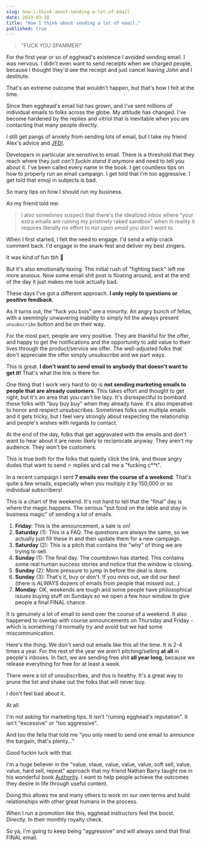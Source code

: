 ```yaml
---
slug: how-i-think-about-sending-a-lot-of-email
date: 2019-03-18
title: "How I think about sending a lot of email."
published: true
---
```


> "FUCK YOU SPAMMER!"

For the first year or so of egghead's existence I avoided sending email. I was nervous. I didn't even want to send receipts when we charged people, because I thought they'd see the receipt and just cancel leaving John and I destitute.

That's an extreme outcome that wouldn't happen, but that's how I felt at the time.

Since then egghead's email list has grown, and I've sent millions of individual emails to folks across the globe. My attitude has changed. I've become hardened by the replies and vitriol that is inevitable when you are contacting that many people directly.

I still get pangs of anxiety from sending lots of email, but I take my friend Alex's advice and [JFDI](https://dangerouslyawesome.com/2016/08/what-jfdi-really-means/).

Developers in particular are sensitive to email. There is a threshold that they reach where they _just can't fuckin stand it anymore_ and need to tell you about it. I've been called every name in the book. I get countless tips on how to properly run an email campaign. I get told that I'm too aggressive. I get told that emoji in subjects is bad.

So many tips on how I should run my business.

As my friend told me:

> I also sometimes suspect that there's the idealized inbox where "your extra emails are ruining my pristinely raked sandbox" when in reality it requires literally no effort to _not open email you don't want to_

When I first started, I felt the need to engage. I'd send a whip crack comment back. I'd engage in the snark-fest and deliver my best zingers.

It was kind of fun tbh 🙂

But it's also emotionally taxing. The initial rush of "fighting back" left me more anxious. Now some email shit post is floating around, and at the end of the day it just makes me look actually bad.

These days I've got a different approach. **I only reply to questions or positive feedback**.

As it turns out, the "fuck you bois" are a minority. An angry bunch of fellas, with a seemingly unwavering inability to simply hit the always present `unsubscribe` button and be on their way.

For the most part, people are very positive. They are thankful for the offer, and happy to get the notifications and the opportunity to add value to their lives through the product/service we offer. The well-adjusted folks that don't appreciate the offer simply unsubscribe and we part ways.

This is great. **I don't want to send email to anybody that doesn't want to get it!** That's what the link is there for.

One thing that I work very hard to do is **not sending marketing emails to people that are already customers**. This takes effort and thought to get right, but it's an area that you can't be lazy. It's disrespectful to bombard these folks with "buy buy buy" when they already have. It's also imperative to honor and respect unsubscribes. Sometimes folks use multiple emails and it gets tricky, but I feel very strongly about respecting the relationship and people's wishes with regards to contact.

At the end of the day, folks that get aggravated with the emails and don't want to hear about it are never likely to reciprocate anyway. They aren't my audience. They won't be customers.

This is true both for the folks that quietly click the link, and those angry dudes that want to send 🔥 replies and call me a "fucking c**t".

In a recent campaign I sent **7 emails over the course of a weekend**. That's quite a few emails, especially when you multiply it by 150,000 or so individual subscribers!

This is a chart of the weekend. It's not hard to tell that the "final" day is where the magic happens. The serious "put food on the table and stay in business magic" of sending a lot of emails.

1. **Friday**: This is the announcement, a sale is on!
2. **Saturday** (1): This is a FAQ. The questions are always the same, so we actually just fill these in and then update them for a new campaign.
3. **Saturday** (2): This is a pitch that contains the "why" of thing we are trying to sell.
4. **Sunday** (1): The final day. The countdown has started. This contains some real human success stories and notice that the window is closing.
5. **Sunday** (2): More pressure to jump in before the deal is done.
6. **Sunday** (3): That's it, buy or don't. If you miss out, we did our best (there is ALWAYS dozens of emails from people that missed out...)
7. **Monday**: OK, weekends are tough and some people have philosophical issues buying stuff on Sundays so we open a few hour window to give people a final FINAL chance.

It is genuinely a lot of email to send over the course of a weekend. It also happened to overlap with course announcements on Thursday and Friday - which is something I'd normally try and avoid but we had some miscommunication.

Here's the thing. We don't send out emails like this all the time. It is 2-4 times a year. For the rest of the year we aren't pitching/selling **at all** in people's inboxes. In fact, we are sending free shit **all year long**, because we release everything for free for at least a week.

There were a lot of unsubscribes, and this is healthy. It's a great way to prune the list and shake out the folks that will never buy.

I don't feel bad about it.

At all.

I'm not asking for marketing tips. It isn't "ruining egghead's reputation". It isn't "excessive" or "too aggressive". 

And too the fella that told me "you only need to send one email to announce the bargain, that's plenty..."

Good fuckin luck with that.

I'm a huge believer in the "value, vlaue, value, value, value, soft sell, value, value, hard sell, repeat" approach that my friend Nathan Barry taught me in his wonderful book [Authority](https://www.amazon.com/exec/obidos/ASIN/1612060919/joehoobuiblo-20/ref=nosim/). I want to help people achieve the outcomes they desire in life through useful content.

Doing this allows me and many others to work on our own terms and build relationships with other great humans in the process.

When I run a promotion like this, egghead instructors feel the boost. Directly. In their monthly royalty check.

So ya, I'm going to keep being "aggressive" and will always send that final FINAL email.
